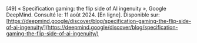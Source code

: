 \[49\]	« Specification gaming: the flip side of AI ingenuity », Google DeepMind. Consulté le: 11 août 2024\. \[En ligne\]. Disponible sur: [https://deepmind.google/discover/blog/specification-gaming-the-flip-side-of-ai-ingenuity/](https://deepmind.google/discover/blog/specification-gaming-the-flip-side-of-ai-ingenuity/)